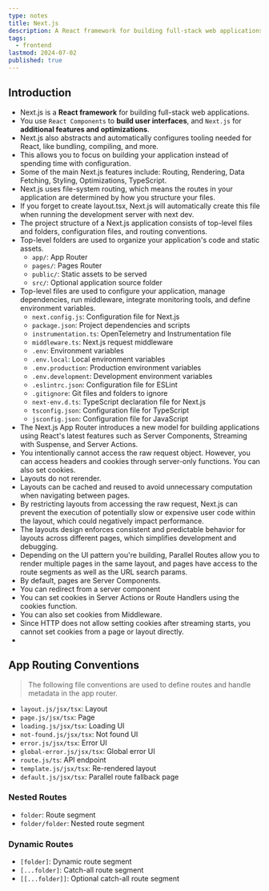 ```yaml
---
type: notes
title: Next.js
description: A React framework for building full-stack web applications.
tags:
  - frontend
lastmod: 2024-07-02
published: true
---
```


## Introduction

- Next.js is a **React framework** for building full-stack web applications.
- You use `React Components` to **build user interfaces**, and `Next.js` for **additional features and optimizations**.
- Next.js also abstracts and automatically configures tooling needed for React, like bundling, compiling, and more.
- This allows you to focus on building your application instead of spending time with configuration.
- Some of the main Next.js features include: Routing, Rendering, Data Fetching, Styling, Optimizations, TypeScript.
- Next.js uses file-system routing, which means the routes in your application are determined by how you structure your files.
- If you forget to create layout.tsx, Next.js will automatically create this file when running the development server with next dev.
- The project structure of a Next.js application consists of top-level files and folders, configuration files, and routing conventions.
- Top-level folders are used to organize your application's code and static assets.
  - `app/`: App Router
  - `pages/`: Pages Router
  - `public/`: Static assets to be served
  - `src/`: Optional application source folder
- Top-level files are used to configure your application, manage dependencies, run middleware, integrate monitoring tools, and define environment variables.
  - `next.config.js`: Configuration file for Next.js
  - `package.json`: Project dependencies and scripts
  - `instrumentation.ts`: OpenTelemetry and Instrumentation file
  - `middleware.ts`: Next.js request middleware
  - `.env`: Environment variables
  - `.env.local`: Local environment variables
  - `.env.production`: Production environment variables
  - `.env.development`: Development environment variables
  - `.eslintrc.json`: Configuration file for ESLint
  - `.gitignore`: Git files and folders to ignore
  - `next-env.d.ts`: TypeScript declaration file for Next.js
  - `tsconfig.json`: Configuration file for TypeScript
  - `jsconfig.json`: Configuration file for JavaScript
- The Next.js App Router introduces a new model for building applications using React's latest features such as Server Components, Streaming with Suspense, and Server Actions.
- You intentionally cannot access the raw request object. However, you can access headers and cookies through server-only functions. You can also set cookies.
- Layouts do not rerender.
- Layouts can be cached and reused to avoid unnecessary computation when navigating between pages.
- By restricting layouts from accessing the raw request, Next.js can prevent the execution of potentially slow or expensive user code within the layout, which could negatively impact performance.
- The layouts design enforces consistent and predictable behavior for layouts across different pages, which simplifies development and debugging.
- Depending on the UI pattern you're building, Parallel Routes allow you to render multiple pages in the same layout, and pages have access to the route segments as well as the URL search params.
- By default, pages are Server Components.
- You can redirect from a server component
- You can set cookies in Server Actions or Route Handlers using the cookies function.
- You can also set cookies from Middleware.
- Since HTTP does not allow setting cookies after streaming starts, you cannot set cookies from a page or layout directly.
-

## App Routing Conventions
>
> The following file conventions are used to define routes and handle metadata in the app router.

- `layout.js/jsx/tsx`: Layout
- `page.js/jsx/tsx`: Page
- `loading.js/jsx/tsx`: Loading UI
- `not-found.js/jsx/tsx`: Not found UI
- `error.js/jsx/tsx`: Error UI
- `global-error.js/jsx/tsx`: Global error UI
- `route.js/ts`: API endpoint
- `template.js/jsx/tsx`: Re-rendered layout
- `default.js/jsx/tsx`: Parallel route fallback page

### Nested Routes

- `folder`: Route segment
- `folder/folder`: Nested route segment

### Dynamic Routes

- `[folder]`: Dynamic route segment
- `[...folder]`: Catch-all route segment
- `[[...folder]]`: Optional catch-all route segment

##

